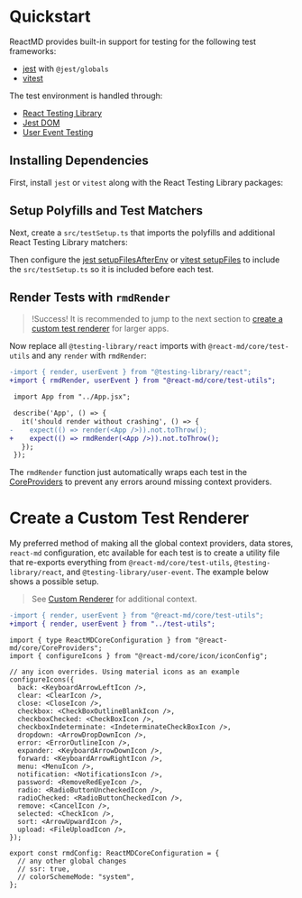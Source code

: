 
# Quickstart

ReactMD provides built-in support for testing for the following test frameworks:

- [jest](https://jestjs.io/) with `@jest/globals`
- [vitest](https://vitest.dev)

The test environment is handled through:

- [React Testing Library](https://testing-library.com/docs/react-testing-library/intro/)
- [Jest DOM](https://testing-library.com/docs/ecosystem-jest-dom/)
- [User Event Testing](https://testing-library.com/docs/user-event/v13/)

## Installing Dependencies

First, install `jest` or `vitest` along with the React Testing Library packages:

<InstallDependenciesCodeBlock />

## Setup Polyfills and Test Matchers

Next, create a `src/testSetup.ts` that imports the polyfills and additional
React Testing Library matchers:

<TestSetupCodeBlock />

Then configure the [jest setupFilesAfterEnv](https://jestjs.io/docs/configuration#setupfilesafterenv-array)
or [vitest setupFiles](https://vitest.dev/config/#setupfiles) to include the
`src/testSetup.ts` so it is included before each test.

<TestConfigCodeBlock />

## Render Tests with `rmdRender`

> !Success! It is recommended to jump to the next section to [create a custom test renderer](#create-a-custom-test-renderer)
> for larger apps.

Now replace all `@testing-library/react` imports with `@react-md/core/test-utils` and any `render` with `rmdRender`:

```diff fileName="src/__tests__/App.tsx"
-import { render, userEvent } from "@testing-library/react";
+import { rmdRender, userEvent } from "@react-md/core/test-utils";

 import App from "../App.jsx";

 describe('App', () => {
   it('should render without crashing', () => {
-    expect(() => render(<App />)).not.toThrow();
+    expect(() => rmdRender(<App />)).not.toThrow();
   });
 });
```

The `rmdRender` function just automatically wraps each test in the [CoreProviders](/components/core-providers) to prevent any errors around missing context providers.

# Create a Custom Test Renderer

My preferred method of making all the global context providers, data stores,
`react-md` configuration, etc available for each test is to create a utility file
that re-exports everything from `@react-md/core/test-utils`,
`@testing-library/react`, and `@testing-library/user-event`. The example below
shows a possible setup.

> See [Custom Renderer](https://testing-library.com/docs/react-testing-library/setup#custom-render) for additional context.

```diff fileName="src/__tests__/MyComponent.tsx"
-import { render, userEvent } from "@react-md/core/test-utils";
+import { render, userEvent } from "../test-utils";
```

```tsx fileName="src/rmdConfig.tsx"
import { type ReactMDCoreConfiguration } from "@react-md/core/CoreProviders";
import { configureIcons } from "@react-md/core/icon/iconConfig";

// any icon overrides. Using material icons as an example
configureIcons({
  back: <KeyboardArrowLeftIcon />,
  clear: <ClearIcon />,
  close: <CloseIcon />,
  checkbox: <CheckBoxOutlineBlankIcon />,
  checkboxChecked: <CheckBoxIcon />,
  checkboxIndeterminate: <IndeterminateCheckBoxIcon />,
  dropdown: <ArrowDropDownIcon />,
  error: <ErrorOutlineIcon />,
  expander: <KeyboardArrowDownIcon />,
  forward: <KeyboardArrowRightIcon />,
  menu: <MenuIcon />,
  notification: <NotificationsIcon />,
  password: <RemoveRedEyeIcon />,
  radio: <RadioButtonUncheckedIcon />,
  radioChecked: <RadioButtonCheckedIcon />,
  remove: <CancelIcon />,
  selected: <CheckIcon />,
  sort: <ArrowUpwardIcon />,
  upload: <FileUploadIcon />,
});

export const rmdConfig: ReactMDCoreConfiguration = {
  // any other global changes
  // ssr: true,
  // colorSchemeMode: "system",
};
```

<TestUtilsCodeBlock />
